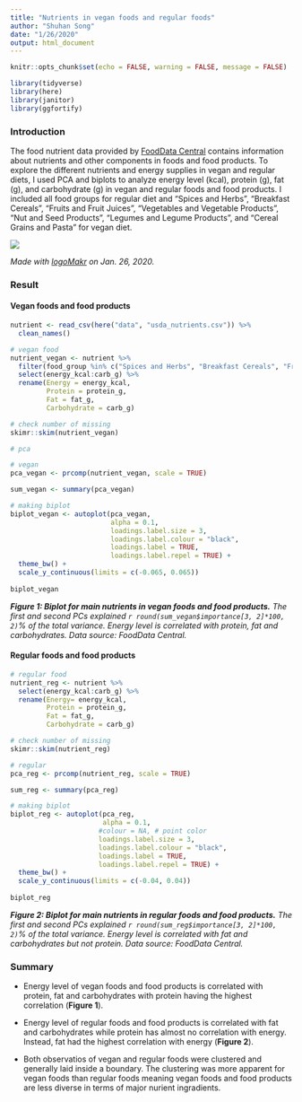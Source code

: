 ```yaml
---
title: "Nutrients in vegan foods and regular foods"
author: "Shuhan Song"
date: "1/26/2020"
output: html_document
---
```


```r
knitr::opts_chunk$set(echo = FALSE, warning = FALSE, message = FALSE)

library(tidyverse)
library(here)
library(janitor)
library(ggfortify)
```

### Introduction

The food nutrient data provided by [FoodData Central](https://fdc.nal.usda.gov/index.html) contains information about nutrients and other components in foods and food products. To explore the different nutrients and energy supplies in vegan and regular diets, I used PCA and biplots to analyze energy level (kcal), protein (g), fat (g), and carbohydrate (g) in vegan and regular foods and food products. I included all food groups for regular diet and "Spices and Herbs", "Breakfast Cereals", "Fruits and Fruit Juices", "Vegetables and Vegetable Products", "Nut and Seed Products", "Legumes and Legume Products", and "Cereal Grains and Pasta" for vegan diet. 



![](food.png)

*Made with [logoMakr](https://logomakr.com) on Jan. 26, 2020.*

### Result

#### Vegan foods and food products

```r
nutrient <- read_csv(here("data", "usda_nutrients.csv")) %>% 
  clean_names()

# vegan food
nutrient_vegan <- nutrient %>% 
  filter(food_group %in% c("Spices and Herbs", "Breakfast Cereals", "Fruits and Fruit Juices", "Vegetables and Vegetable Products", "Nut and Seed Products", "Legumes and Legume Products", "Cereal Grains and Pasta" )) %>% 
  select(energy_kcal:carb_g) %>% 
  rename(Energy = energy_kcal,
         Protein = protein_g,
         Fat = fat_g,
         Carbohydrate = carb_g)
```


```r
# check number of missing
skimr::skim(nutrient_vegan)
```


```r
# pca

# vegan
pca_vegan <- prcomp(nutrient_vegan, scale = TRUE)

sum_vegan <- summary(pca_vegan)

# making biplot
biplot_vegan <- autoplot(pca_vegan,
                         alpha = 0.1,
                         loadings.label.size = 3,
                         loadings.label.colour = "black",
                         loadings.label = TRUE,
                         loadings.label.repel = TRUE) +
  theme_bw() +
  scale_y_continuous(limits = c(-0.065, 0.065)) 
  
biplot_vegan
```
_**Figure 1: Biplot for main nutrients in vegan foods and food products.** The first and second PCs explained `r round(sum_vegan$importance[3, 2]*100, 2)`% of the total variance. Energy level is correlated with protein, fat and carbohydrates. Data source: FoodData Central._


#### Regular foods and food products

```r
# regular food
nutrient_reg <- nutrient %>% 
  select(energy_kcal:carb_g) %>% 
  rename(Energy= energy_kcal,
         Protein = protein_g,
         Fat = fat_g,
         Carbohydrate = carb_g)
```


```r
# check number of missing
skimr::skim(nutrient_reg)
```


```r
# regular
pca_reg <- prcomp(nutrient_reg, scale = TRUE)

sum_reg <- summary(pca_reg)

# making biplot
biplot_reg <- autoplot(pca_reg,
                       alpha = 0.1,
                      #colour = NA, # point color
                      loadings.label.size = 3,
                      loadings.label.colour = "black",
                      loadings.label = TRUE,
                      loadings.label.repel = TRUE) +
  theme_bw() +
  scale_y_continuous(limits = c(-0.04, 0.04)) 
  
biplot_reg
```

_**Figure 2: Biplot for main nutrients in regular foods and food products.** The first and second PCs explained `r round(sum_reg$importance[3, 2]*100, 2)`% of the total variance. Energy level is correlated with fat and carbohydrates but not protein. Data source: FoodData Central._

### Summary

- Energy level of vegan foods and food products is correlated with protein, fat and carbohydrates with protein having the highest correlation (**Figure 1**).

- Energy level of regular foods and food products is correlated with fat and carbohydrates while protein has almost no correlation with energy. Instead, fat had the highest correlation with energy (**Figure 2**).

- Both observatios of vegan and regular foods were clustered and generally laid inside a boundary. The clustering was more apparent for vegan foods than regular foods meaning vegan foods and food products are less diverse in terms of major nurient ingradients.